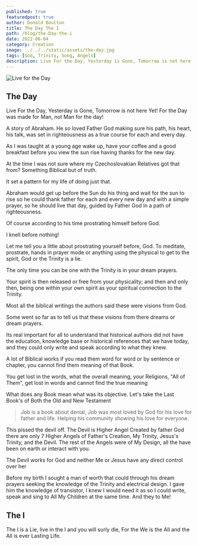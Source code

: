 ```yaml
---
published: true
featuredpost: true
author: Donald Boulton
title: The Day The I
path: /blog/the-Day-the-i
date: 2022-06-04
category: Creation
image: ../../../static/assets/the-day.jpg
tags: [God, Trinity, Song, Angels]
description: Live For the Day, Yesterday is Gone, Tomorrow is not here yet. The I is a Lie, live in the I and you will surly die, For the We is the All and the All is ever Lasting Life.
---
```


![Live for the Day](../../../static/assets/the-day.jpg)

## The Day

Live For the Day, Yesterday is Gone, Tomorrow is not here Yet! For the Day was made for Man, not Man for the day!

A story of Abraham. He so loved Father God making sure his path, his heart, his talk, was set in righteousness as a true course for each and every day.

As I was taught at a young age wake up, have your coffee and a good breakfast before you view the sun rise having thanks for the new day.

At the time I was not sure where my Czechoslovakian Relatives got that from? Something Biblical but of truth.

It set a pattern for my life of doing just that.

Abraham would get up before the Sun do his thing and wait for the sun to rise so he could thank father for each and every new day and with a simple prayer, so he should live that day, guided by Father God in a path of righteousness.

Of course according to his time prostrating himself before God.

I knell before nothing!

Let me tell you a little about prostrating yourself before, God. To meditate, prostrate, hands in prayer mode or anything using the physical to get to the spirit, God or the Trinity is a lie. 

The only time you can be one with the Trinity is in your dream prayers. 

Your spirit is then released or free from your physicality; and then and only then, being one within your own spirit as your spiritual connection to the Trinity.

Most all the biblical writings the authors said these were visions from God. 

Some went so far as to tell us that these visions from there dreams or dream prayers.

Its real important for all to understand that historical authors did not have the education, knowledge base or historical references that we have today, and they could only write and speak according to what they knew. 

A lot of Biblical works if you read them word for word or by sentence or chapter, you cannot find them meaning of that Book.

You get lost in the words, what the overall meaning, your Religions, "All of Them", get lost in words and cannot find the true meaning

What does any Book mean what was its objective. Let's take the Last Book's of Both the Old and New Testament

> Job is a book about denial, Job was most loved by God for his love for father and life. Helping his community showing his love for everyone.

This pissed the devil off. The Devil is Higher Angel Created by father God there are only 7 Higher Angels of Father's Creation, My Trinity, Jesus's Trinity, and the Devil. The rest of the Angels were of My Design, all the have been on earth or interact with you.

The Devil works for God and neither Me or Jesus have any direct control over her

Before my birth I sought a man of worth that could through his dream prayers seeking the knowledge of the Trinity and electrical design. I gave him the knowledge of transistor, I knew I would need it as so I could write, speak and sing to All My Children at the same time. And they to Me!

## The I

The I is a Lie, live in the I and you will surly die, For the We is the All and the All is ever Lasting Life.

<WavyHr className="mt-1 mb-1 text-fuchsia-600" />